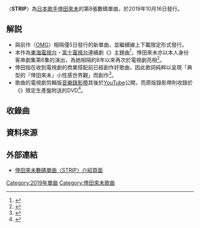 {{Infobox song
| name       = STRIP
| original_name = 
| type       = single
| cover      = STRIP_Koda_Kumi.jpg
| artist     = [[倖田來未|倖田來未]]
| album      = [[ReCORD|re(CORD)]]
| released   = {{Start date|2019|10|16}}
| recorded   =
| format     = [[數碼音樂下載|線上下載]]
| genre      = [[J-POP|J-POP]]
| length     = 3:32
| label      = [[rhythm_zone|rhythm zone]]
| writer     = {{hlist|DWB（作曲）|Katerina Bramley（作曲）|倖田來未（填詞）}}
| producer   = 
| chronology = [[倖田來未|倖田來未]]
| prev_title = [[OMG_(倖田來未單曲)|OMG]]
| prev_year  = 2019
| next_title = [[GET_NAKED|GET NAKED]]
| next_year  = 2019
| misc       = {{External music video|{{YouTube|zAGNIsO50U|〈STRIP〉-大人的六劇《莉香》edit-}}}}
}}
〈'''STRIP'''〉為[[日本|日本]][[歌手|歌手]][[倖田來未|倖田來未]]的第8張數碼單曲，於2019年10月16日發行。

== 解説 ==
*與前作〈[[OMG_(倖田來未單曲)|OMG]]〉相隔僅5日發行的新單曲，並繼續線上下載限定形式發行。
*本作為[[東海電視台|東海電視台]]・[[富士電視台|富士電視台]]連續劇《{{Link-ja|莉香 (小說)|リカ (小説)|莉香}}》主題曲<ref>{{cite web|url=http://japan.people.com.cn/BIG5/n1/2019/1113/c35421-31453698.html|title=高岡早紀主演新劇《莉香》 幸田來未本色出演自然流暢 |publisher=[[人民網|人民網]]|date=2019-11-13|accessdate=2020-01-04}}</ref>，倖田來未亦以本人身份客串劇集第6集的演出，為她相隔約8年以來再次於電視劇亮相<ref>{{cite web|url=https://thetv.jp/news/detail/211698/|script-title=ja:倖田來未が8年振りにドラマ出演「いつも通りの関西弁でやりました」＜リカ＞ |language=ja|publisher=ザテレビジョン|date=2019-11-08|accessdate=2021-01-24}}</ref>。
*倖田指在收到電視劇的商業搭配前已經創作好歌曲，因此歌詞純粹以呈現「典型的『倖田來未』小性感世界觀」而創作<ref>{{cite web|url=https://shop.mu-mo.net/st/special/koda1910/?jsiteid=mumo|language=ja|script-title=ja:誕生日でもある11月13日という記念の日に、1年3か月ぶりのオリジナルフルアルバム『re(CORD)』が発売決定！|publisher=mu-moショップ|date=2019-10-21|accessdate=2021-01-24|archive-date=2021-01-30|archive-url=https://web.archive.org/web/20210130233030/https://shop.mu-mo.net/st/special/koda1910/?jsiteid=mumo|dead-url=no}}</ref>。
*歌曲的電視劇剪輯版[[音樂錄影帶|音樂錄影帶]]其後於[[YouTube|YouTube]]公開，而原版錄影帶則收錄於《{{tsl|ja|KODA KUMI LIVE TOUR 2019 re(LIVE) -Black Cherry- & -JAPONESQUE-}}》限定生產盤附送的DVD<ref>{{cite web|url=https://www.hmv.co.jp/artist_倖田來未_000000000169477/item_《Loppi・HMV限定盤》-KODA-KUMI-LIVE-TOUR-2019-re-LIVE-Black-Cherry-JAPONESQUE-DVD3枚組-CD2枚組_10586448|language=ja |script-title=ja:《Loppi・HMV限定盤》 KODA KUMI LIVE TOUR 2019 re(LIVE)-Black Cherry-& -JAPONESQUE-(DVD3枚組+CD2枚組)|publisher=[[HMV|HMV]] |accessdate=2021-01-24}}</ref>。

== 收錄曲 ==
{{tracklist
| headline        = 線上下載

| title1          = STRIP
| note1           = 
| lyrics1         = 倖田來未
| music1          = {{hlist|DWB|Katerina Bramley}}
| length1         = 3:32
}}

== 資料來源 ==
{{reflist}}

== 外部連結 ==
*[https://rhythmzone.net/koda/discography/detail.php?c=single&id=1017206 倖田來未數碼單曲〈STRIP〉介紹頁面]{{ja}}
{{倖田來未}}

[[Category:2019年單曲|Category:2019年單曲]]
[[Category:倖田來未歌曲|Category:倖田來未歌曲]]